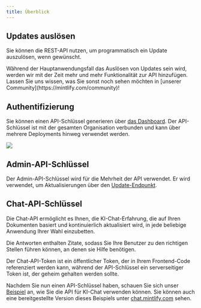 ```yaml
---
title: Überblick
---
```


## Updates auslösen

Sie können die REST-API nutzen, um programmatisch ein Update auszulösen, wenn gewünscht.

<Info>
  Während der Hauptanwendungsfall das Auslösen von Updates sein wird, werden wir mit der Zeit mehr und mehr
  Funktionalität zur API hinzufügen. Lassen Sie uns wissen, was Sie sonst noch sehen möchten in
  [unserer Community](https://mintlify.com/community)!
</Info>

## Authentifizierung

Sie können einen API-Schlüssel generieren über
[das Dashboard](https://dashboard.mintlify.com/settings/organization/api-keys). Der API-Schlüssel ist mit der gesamten Organisation verbunden und kann über mehrere Deployments hinweg verwendet werden.

<Frame>
  <img src="/images/external-api-key.png" />
</Frame>

## Admin-API-Schlüssel

Der Admin-API-Schlüssel wird für die Mehrheit der API verwendet. Er wird verwendet, um Aktualisierungen über den [Update-Endpunkt](/advanced/rest-api/update/trigger).

## Chat-API-Schlüssel

Die Chat-API ermöglicht es Ihnen, die KI-Chat-Erfahrung, die auf Ihren Dokumenten basiert und kontinuierlich aktualisiert wird, in jede beliebige Anwendung Ihrer Wahl einzubetten.

Die Antworten enthalten Zitate, sodass Sie Ihre Benutzer zu den richtigen Stellen führen können, an denen sie Hilfe benötigen.

<Note>
  Der Chat-API-Token ist ein öffentlicher Token, der in Ihrem Frontend-Code referenziert werden kann, während der API-Schlüssel ein serverseitiger Token ist, der geheim gehalten werden sollte.
</Note>

Nachdem Sie nun einen API-Schlüssel haben, schauen Sie sich unser [Beispiel](https://github.com/mintlify/discovery-api-example) an, wie Sie die API für KI-Chat verwenden können. Sie können auch eine bereitgestellte Version dieses Beispiels unter [chat.mintlify.com](https://chat.mintlify.com) sehen.
